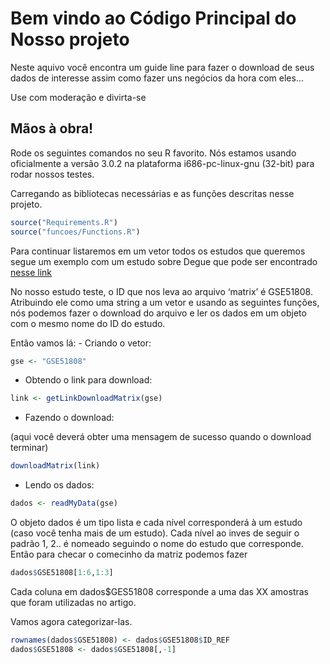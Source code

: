 # Bem vindo ao Código Principal do Nosso projeto
Neste aquivo você encontra um guide line para fazer o download de seus dados de interesse
assim como fazer uns negócios da hora com eles...

Use com moderação e divirta-se

Mãos à obra!
-------------------------------
Rode os seguintes comandos no seu R favorito. Nós estamos usando oficialmente 
a versão 3.0.2 na plataforma i686-pc-linux-gnu (32-bit) para rodar nossos 
testes.

Carregando as bibliotecas necessárias e as funções descritas nesse projeto.
```r
source("Requirements.R")
source("funcoes/Functions.R")
```

Para continuar listaremos em um vetor todos os estudos que queremos segue um
exemplo com um estudo sobre Degue que pode ser encontrado [nesse link](http://www.ncbi.nlm.nih.gov/pmc/articles/PMC4116428/)

No nosso estudo teste, o ID que nos leva ao arquivo 'matrix' é GSE51808. 
Atribuindo ele como uma string a um vetor e usando as seguintes funções, nós
podemos fazer o download do arquivo e ler os dados em um objeto com o mesmo
nome do ID do estudo.

Então vamos lá:
- Criando o vetor:
```r
gse <- "GSE51808"
```
- Obtendo o link para download:
```r
link <- getLinkDownloadMatrix(gse)
```
- Fazendo o download:

(aqui você deverá obter uma mensagem de sucesso quando o download terminar)
```r
downloadMatrix(link)
```
- Lendo os dados:
```r
dados <- readMyData(gse)
```
O objeto dados é um tipo lista e cada nível corresponderá à um estudo (caso
você tenha mais de um estudo). Cada nível ao inves de seguir o padrão 1, 2..
é nomeado seguindo o nome do estudo que corresponde.
Então para checar o comecinho da matriz podemos fazer
```r
dados$GSE51808[1:6,1:3]
```
Cada coluna em dados$GES51808 corresponde a uma das XX amostras que foram 
utilizadas no artigo.

Vamos agora categorizar-las.

```r
rownames(dados$GSE51808) <- dados$GSE51808$ID_REF
dados$GSE51808 <- dados$GSE51808[,-1]


```

